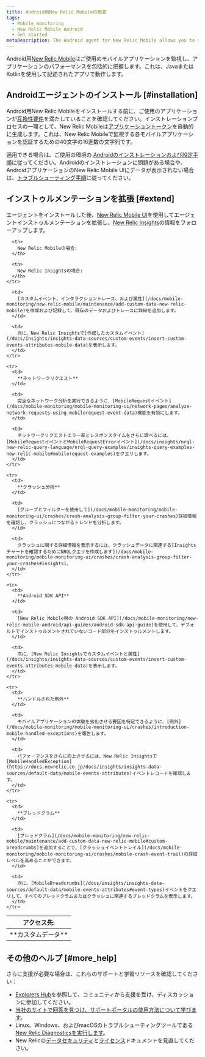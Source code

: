 ```yaml
---
title: Android用New Relic Mobileの概要
tags:
  - Mobile monitoring
  - New Relic Mobile Android
  - Get started
metaDescription: The Android agent for New Relic Mobile allows you to monitor performance for Android apps written using Java or Kotlin.
---
```


Android用[New Relic Mobile](/docs/mobile-monitoring/new-relic-mobile/getting-started/introduction-new-relic-mobile)はご使用のモバイルアプリケーションを監視し、アプリケーションのパフォーマンスを包括的に把握します。これは、JavaまたはKotlinを使用して記述されたアプリで動作します。

## Androidエージェントのインストール [#installation]

Android用New Relic Mobileをインストールする前に、ご使用のアプリケーションが[互換性要件](/docs/mobile-monitoring/new-relic-mobile-android/get-started/new-relic-android-compatibility-requirements)を満たしていることを確認してください。インストレーションプロセスの一環として、New Relic Mobileは[アプリケーショントークン](/docs/mobile-monitoring/new-relic-mobile/maintenance/viewing-your-application-token)を自動的に生成します。これは、New Relic Mobileで監視する各モバイルアプリケーションを認証するための40文字の16進数の文字列です。

適用できる場合は、ご使用の環境の [Androidのインストレーションおよび設定手順](/docs/mobile-monitoring/new-relic-mobile-android/install-configure)に従ってください。Androidのインストレーションに問題がある場合や、AndroidアプリケーションのNew Relic Mobile UIにデータが表示されない場合は、[トラブルシューティング手順](/docs/mobile-monitoring/new-relic-mobile-android/troubleshoot/no-data-appears-android)に従ってください。

## インストゥルメンテーションを拡張 [#extend]

エージェントをインストールした後、[New Relic Mobile UI](/docs/mobile-monitoring/mobile-monitoring-ui/mobile-app-pages/mobile-apps-index)を使用してエージェントインストゥルメンテーションを拡張し、[New Relic Insights](/docs/insights/use-insights-ui/getting-started/introduction-new-relic-insights)の情報をフォローアップします。

<table>
  <thead>
    <tr>
      <th style={{ width: "150px" }}>
        アクセス先:
      </th>

      <th>
        New Relic Mobileの場合:
      </th>

      <th>
        New Relic Insightsの場合:
      </th>
    </tr>
  </thead>

  <tbody>
    <tr>
      <td>
        **カスタムデータ**
      </td>

      <td>
        [カスタムイベント、インタラクショントレース、および属性](/docs/mobile-monitoring/new-relic-mobile/maintenance/add-custom-data-new-relic-mobile)を作成および記録して、既存のデータおよびトレースに詳細を追加します。
      </td>

      <td>
        次に、New Relic Insightsで[作成したカスタムイベント](/docs/insights/insights-data-sources/custom-events/insert-custom-events-attributes-mobile-data)を表示します。
      </td>
    </tr>

    <tr>
      <td>
        **ネットワークリクエスト**
      </td>

      <td>
        完全なネットワーク分析を実行できるように、[MobileRequestイベント](/docs/mobile-monitoring/mobile-monitoring-ui/network-pages/analyze-network-requests-using-mobilerequest-event-data)機能を有効にします。
      </td>

      <td>
        ネットワークリクエストエラー率とレスポンスタイムをさらに調べるには、[MobileRequestイベントとMobileRequestErrorイベント](/docs/insights/nrql-new-relic-query-language/nrql-query-examples/insights-query-examples-new-relic-mobile#mobilerequest-examples)をクエリします。
      </td>
    </tr>

    <tr>
      <td>
        **クラッシュ分析**
      </td>

      <td>
        [グループとフィルターを使用して](/docs/mobile-monitoring/mobile-monitoring-ui/crashes/crash-analysis-group-filter-your-crashes)詳細情報を確認し、クラッシュにつながるトレンドを分析します。
      </td>

      <td>
        クラッシュに関する詳細情報を表示するには、クラッシュデータに関連する[Insightsチャートを確認するためにNRQLクエリを作成します](/docs/mobile-monitoring/mobile-monitoring-ui/crashes/crash-analysis-group-filter-your-crashes#insights)。
      </td>
    </tr>

    <tr>
      <td>
        **Android SDK API**
      </td>

      <td>
        [New Relic Mobile用の Android SDK API](/docs/mobile-monitoring/new-relic-mobile-android/api-guides/android-sdk-api-guide)を使用して、デフォルトでインストゥルメントされていないコード部分をインストゥルメントします。
      </td>

      <td>
        次に、[New Relic Insightsでカスタムイベントと属性](/docs/insights/insights-data-sources/custom-events/insert-custom-events-attributes-mobile-data)を表示します。
      </td>
    </tr>

    <tr>
      <td>
        **ハンドルされた例外**
      </td>

      <td>
        モバイルアプリケーションの体験を劣化させる要因を特定できるように、[例外](/docs/mobile-monitoring/mobile-monitoring-ui/crashes/introduction-mobile-handled-exceptions)を報告します。
      </td>

      <td>
        パフォーマンスをさらに向上させるには、New Relic Insightsで [MobileHandledException](https://docs.newrelic.co.jp/docs/insights/insights-data-sources/default-data/mobile-events-attributes)イベントレコードを確認します。
      </td>
    </tr>

    <tr>
      <td>
        **ブレッドクラム**
      </td>

      <td>
        [ブレッドクラム](/docs/mobile-monitoring/new-relic-mobile/maintenance/add-custom-data-new-relic-mobile#custom-breadcrumbs)を追加することで、[クラッシュイベントトレイル](/docs/mobile-monitoring/mobile-monitoring-ui/crashes/mobile-crash-event-trail)の詳細レベルを高めることができます。
      </td>

      <td>
        次に、[MobileBreadcrumbs](/docs/insights/insights-data-sources/default-data/mobile-events-attributes#event-types)イベントをクエリして、すべてのブレッドクラムまたはクラッシュに関連するブレッドクラムを表示します。
      </td>
    </tr>
  </tbody>
</table>

## その他のヘルプ [#more_help]

さらに支援が必要な場合は、これらのサポートと学習リソースを確認してください：

* [Explorers Hub](https://discuss.newrelic.com/)を参照して、コミュニティから支援を受け、ディスカッションに参加してください。
* [当社のサイトで回答を見つけ、サポートポータルの使用方法について学びます](/docs/using-new-relic/welcome-new-relic/get-started/find-help-use-support-portal)。
* Linux、Windows、およびmacOSのトラブルシューティングツールである[New Relic Diagnosticsを実行します](/docs/using-new-relic/cross-product-functions/troubleshooting/new-relic-diagnostics)。
* New Relicの[データセキュリティ](/docs/security)と[ライセンス](/docs/licenses)ドキュメントを見直してください。
